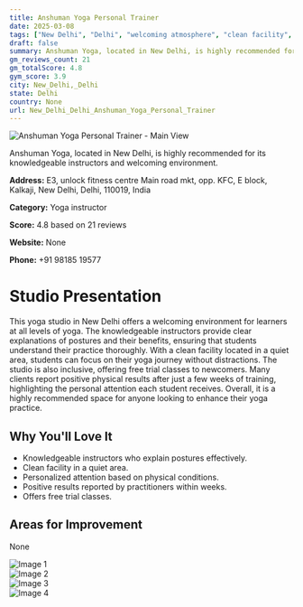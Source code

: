 ```yaml
---
title: Anshuman Yoga Personal Trainer
date: 2025-03-08
tags: ["New Delhi", "Delhi", "welcoming atmosphere", "clean facility", "New Delhi, Delhi"]  
draft: false
summary: Anshuman Yoga, located in New Delhi, is highly recommended for its knowledgeable instructors and welcoming environment.
gm_reviews_count: 21
gm_totalScore: 4.8
gym_score: 3.9
city: New_Delhi,_Delhi
state: Delhi
country: None
url: New_Delhi_Delhi_Anshuman_Yoga_Personal_Trainer
---
```


<div className="aspect-[16/9] relative my-8">
  <img 
    src="https://lh5.googleusercontent.com/p/AF1QipPuYKYI4C2qQKEvrCyI1-1VXP7r5l-C9PyGUEg=w1920-h1080-k-no"
    alt="Anshuman Yoga Personal Trainer - Main View"
    className="object-cover absolute inset-0 w-full h-full rounded-lg"
  />
</div>

Anshuman Yoga, located in New Delhi, is highly recommended for its knowledgeable instructors and welcoming environment.

**Address:** E3, unlock fitness centre Main road mkt, opp. KFC, E block, Kalkaji, New Delhi, Delhi, 110019, India

**Category:** Yoga instructor

**Score:** 4.8 based on 21 reviews

**Website:** None

**Phone:** +91 98185 19577

# Studio Presentation

This yoga studio in New Delhi offers a welcoming environment for learners at all levels of yoga. The knowledgeable instructors provide clear explanations of postures and their benefits, ensuring that students understand their practice thoroughly. With a clean facility located in a quiet area, students can focus on their yoga journey without distractions. The studio is also inclusive, offering free trial classes to newcomers. Many clients report positive physical results after just a few weeks of training, highlighting the personal attention each student receives. Overall, it is a highly recommended space for anyone looking to enhance their yoga practice.


## Why You'll Love It

- Knowledgeable instructors who explain postures effectively.
- Clean facility in a quiet area.
- Personalized attention based on physical conditions.
- Positive results reported by practitioners within weeks.
- Offers free trial classes.

## Areas for Improvement

None

<div className="grid grid-cols-1 xl:grid-cols-2 gap-4 my-8">
<div className="aspect-[4/3] relative"><img src="https://lh3.googleusercontent.com/p/AF1QipNZHsP_RDxJLBJpE3XCASdWpR1wggCgjcf-2e4=w1920-h1080-k-no" alt="Image 1" className="object-cover absolute inset-0 w-full h-full rounded-lg" /></div>
<div className="aspect-[4/3] relative"><img src="https://lh5.googleusercontent.com/p/AF1QipMRPUIhfmSiFvVHMQ32EMaXru5TDP5CdsQgL4A=w1920-h1080-k-no" alt="Image 2" className="object-cover absolute inset-0 w-full h-full rounded-lg" /></div>
<div className="aspect-[4/3] relative"><img src="https://lh5.googleusercontent.com/p/AF1QipOCF3EPZII8p--66r2sR6PCRW-OSZuozBZgW7M=w1920-h1080-k-no" alt="Image 3" className="object-cover absolute inset-0 w-full h-full rounded-lg" /></div>
<div className="aspect-[4/3] relative"><img src="https://lh5.googleusercontent.com/p/AF1QipMkkcHVXKJnDXpGQRaQ1YDHzJ37DuBH6S-BvMA=w1920-h1080-k-no" alt="Image 4" className="object-cover absolute inset-0 w-full h-full rounded-lg" /></div>
</div>